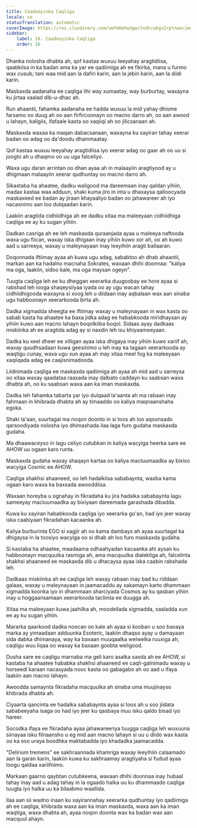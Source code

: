 ```yaml
---
title: Caadooyinka Caqliga
locale: so
statusTranslation: automatic
coverImage: https://res.cloudinary.com/xmfm6mhw3gwctndtcubgx2rptnae/image/upload/v1741354419/small_cover_la_gran_rebelion_28716e29d2.webp
sidebar:
    label: 16. Caadooyinka Caqliga
    order: 16
---
```

Dhanka nolosha dhabta ah, qof kastaa wuxuu leeyahay aragtidiisa, qaabkiisa in ka badan ama ka yar ee qadiimiga ah ee fikirka, mana u furmo wax cusub; tani waa mid aan la dafiri karin, aan la jebin karin, aan la diidi karin.

Maskaxda aadanaha ee caqliga lihi way xumaatay, way burburtay, waxayna ku jirtaa xaalad dib-u-dhac ah.

Run ahaantii, fahamka aadanaha ee hadda wuxuu la mid yahay dhisme farsamo oo duug ah oo aan firfircoonayn oo macno darro ah, oo aan awood u lahayn, kaligiis, ifafaale kasta oo xaqiiqi ah oo jilicsanaan ah.

Maskaxda waxaa ka maqan dabacsanaan, waxayna ku xayiran tahay xeerar badan oo adag oo da'doodu dhammaatay.

Qof kastaa wuxuu leeyahay aragtidiisa iyo xeerar adag oo gaar ah oo uu si joogto ah u dhaqmo oo uu uga falceliyo.

Waxa ugu daran arrintan oo dhan ayaa ah in malaayiin aragtiyood ay u dhigmaan malaayiin xeerar qudhuntay oo macno darro ah.

Sikastaba ha ahaatee, dadku waligood ma dareemaan inay qaldan yihiin, madax kastaa waa adduun, shaki kuma jiro in inta u dhaxaysa qalloocyada maskaxeed ee badan ay jiraan khayaaliyo badan oo jahawareer ah iyo nacasnimo aan loo dulqaadan karin.

Laakiin aragtida cidhiidhiga ah ee dadku xitaa ma maleeyaan cidhiidhiga caqliga ee ay ku sugan yihiin.

Dadkan casriga ah ee leh maskaxda quraanjada ayaa u maleeya naftooda waxa ugu fiican, waxay iska dhigaan inay yihiin kuwo xor ah, oo ah kuwo aad u sarreeya, waxay u maleynayaan inay leeyihiin aragti ballaaran.

Doqonnada iftiimay ayaa ah kuwa ugu adag, sababtoo ah dhab ahaantii, markan aan ka hadalno macnaha Sokrates, waxaan dhihi doonnaa: "kaliya ma oga, laakiin, sidoo kale, ma oga inaysan ogeyn".

Tuugta caqliga leh ee ku dheggan xeerarka duugoobay ee hore ayaa si rabshad leh looga shaqeysiiyaa iyada oo ay ugu wacan tahay cidhiidhigooda waxayna si xoog leh u diidaan inay aqbalaan wax aan sinaba ugu habboonayn xeerarkooda birta ah.

Dadka xigmadda sheegta ee iftiimay waxay u maleynayaan in wax kasta oo sabab kasta ha ahaatee ka baxa jidka adag ee hababkooda miridhaysan ay yihiin kuwo aan macno lahayn boqolkiiba boqol. Sidaas ayay dadkaas miskiinka ah ee aragtida adag ay si naxdin leh isu khiyaameeyaan.

Dadka ku xeel dheer ee xilligan ayaa iska dhigaya inay yihiin kuwo xariif ah, waxay quudhsadaan kuwa geesinimo u leh inay ka tagaan xeerarkooda ay waqtigu cunay, waxa ugu xun ayaa ah inay xitaa meel fog ka maleeyaan xaqiiqada adag ee caajisnimadooda.

Liidnimada caqliga ee maskaxda qadiimiga ah ayaa ah mid aad u sarreysa oo xitaa waxay qaadataa raaxada inay dalbato caddayn ku saabsan waxa dhabta ah, oo ku saabsan waxa aan ka iman maskaxda.

Dadka leh fahamka tabarta yar iyo dulqaad la'aanta ah ma rabaan inay fahmaan in khibrada dhabta ah ay timaaddo oo kaliya maqnaanshaha egoka.

Shaki la'aan, suurtagal ma noqon doonto in si toos ah loo aqoonsado qarsoodiyada nolosha iyo dhimashada ilaa laga furo gudaha maskaxda gudaha.

Ma dhaawaceyso in lagu celiyo cutubkan in kaliya wacyiga heerka sare ee AHOW uu ogaan karo runta.

Maskaxda gudaha waxay shaqayn kartaa oo kaliya macluumaadka ay bixiso wacyiga Cosmic ee AHOW.

Caqliga shakhsi ahaaneed, oo leh hadalkiisa sababaynta, waxba kama ogaan karo waxa ka baxsada awooddiisa.

Waxaan horeyba u ognahay in fikradaha ku jira hadalka sababaynta lagu sameeyay macluumaadka ay bixiyaan dareemada garashada dibadda.

Kuwa ku xayiran hababkooda caqliga iyo xeerarka go'an, had iyo jeer waxay iska caabiyaan fikradahan kacaanka ah.

Kaliya burburinta EGO si xagjir ah oo kama dambays ah ayaa suurtagal ka dhigaysa in la toosiyo wacyiga oo si dhab ah loo furo maskaxda gudaha.

Si kastaba ha ahaatee, maadaama odhaahyadan kacaanka ahi aysan ku habboonayn macquulka rasmiga ah, ama macquulka dialektiga ah, falcelinta shakhsi ahaaneed ee maskaxda dib u dhacaysa ayaa iska caabin rabshada leh.

Dadkaas miskiinka ah ee caqliga leh waxay rabaan inay bad ku riddaan galaas, waxay u maleynayaan in jaamacaddu ay xakamayn karto dhammaan xigmadda koonka iyo in dhammaan sharciyada Cosmos ay ku qasban yihiin inay u hoggaansamaan xeerarkooda tacliinta ee duugga ah.

Xitaa ma maleeyaan kuwa jaahilka ah, moodellada xigmadda, xaaladda xun ee ay ku sugan yihiin.

Mararka qaarkood dadka noocan oo kale ah ayaa si kooban u soo baxaya marka ay yimaadaan adduunka Esoteric, laakiin dhaqso ayay u damayaan sida dabka dhimanaya, way ka baxaan muuqaalka welwelka ruuxiga ah, caqligu wuu liqaa oo waxay ka baxaan goobta weligood.

Dusha sare ee caqligu marnaba ma geli karo asalka saxda ah ee AHOW, si kastaba ha ahaatee hababka shakhsi ahaaneed ee caqli-galnimadu waxay u horseedi karaan nacasyada nooc kasta oo gabagabo ah oo aad u ifaya laakiin aan macno lahayn.

Awoodda samaynta fikradaha macquulka ah sinaba uma muujinayso khibrada dhabta ah.

Ciyaarta qancinta ee hadalka sababaynta ayaa si toos ah u soo jiidata sababeeyaha isaga oo had iyo jeer ku qasbaya inuu isku qaldo bisad iyo hareer.

Socodka ifaya ee fikradaha ayaa jahawareeriya tuugga caqliga leh wuxuuna siinayaa isku filnaansho u eg mid aan macno lahayn si uu u diido wax kasta oo ka soo uraya boodhka maktabadda iyo khadadka jaamacadda.

"Delirium tremens" ee sakhraannada khamriga waxay leeyihiin calaamado aan la garan karin, laakiin kuwa ku sakhraamay aragtiyaha si fudud ayaa loogu qaldaa xariifnimo.

Markaan gaarno qaybtan cutubkeena, waxaan dhihi doonnaa inay hubaal tahay inay aad u adag tahay in la ogaado halka uu ku dhammaado caqliga tuugta iyo halka uu ka bilaabmo waallida.

Ilaa aan sii wadno inaan ku xayirannahay xeerarka qudhuntay iyo qadiimiga ah ee caqliga, khibrada waxa aan ka iman maskaxda, waxa aan ka iman waqtiga, waxa dhabta ah, ayaa noqon doonta wax ka badan wax aan macquul ahayn.

